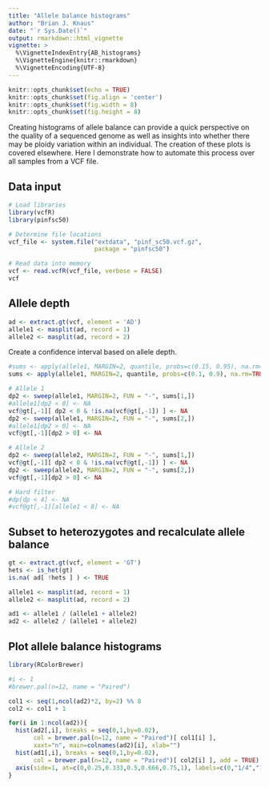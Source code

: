 ```yaml
---
title: "Allele balance histograms"
author: "Brian J. Knaus"
date: "`r Sys.Date()`"
output: rmarkdown::html_vignette
vignette: >
  %\VignetteIndexEntry{AB_histograms}
  %\VignetteEngine{knitr::rmarkdown}
  %\VignetteEncoding{UTF-8}
---
```



```r
knitr::opts_chunk$set(echo = TRUE)
knitr::opts_chunk$set(fig.align = 'center')
knitr::opts_chunk$set(fig.width = 8)
knitr::opts_chunk$set(fig.height = 8)
```


Creating histograms of allele balance can provide a quick perspective on the quality of a sequenced genome as well as insights into whether there may be ploidy variation within an individual.
The creation of these plots is covered elsewhere.
Here I demonstrate how to automate this process over all samples from a VCF file.


## Data input


```r
# Load libraries
library(vcfR)
library(pinfsc50)

# Determine file locations
vcf_file <- system.file("extdata", "pinf_sc50.vcf.gz",
                        package = "pinfsc50")

# Read data into memory
vcf <- read.vcfR(vcf_file, verbose = FALSE)
vcf
```


## Allele depth


```r
ad <- extract.gt(vcf, element = 'AD')
allele1 <- masplit(ad, record = 1)
allele2 <- masplit(ad, record = 2)
```


Create a confidence interval based on allele depth.


```r
#sums <- apply(allele1, MARGIN=2, quantile, probs=c(0.15, 0.95), na.rm=TRUE)
sums <- apply(allele1, MARGIN=2, quantile, probs=c(0.1, 0.9), na.rm=TRUE)

# Allele 1
dp2 <- sweep(allele1, MARGIN=2, FUN = "-", sums[1,])
#allele1[dp2 < 0] <- NA
vcf@gt[,-1][ dp2 < 0 & !is.na(vcf@gt[,-1]) ] <- NA
dp2 <- sweep(allele1, MARGIN=2, FUN = "-", sums[2,])
#allele1[dp2 > 0] <- NA
vcf@gt[,-1][dp2 > 0] <- NA

# Allele 2
dp2 <- sweep(allele2, MARGIN=2, FUN = "-", sums[1,])
vcf@gt[,-1][ dp2 < 0 & !is.na(vcf@gt[,-1]) ] <- NA
dp2 <- sweep(allele2, MARGIN=2, FUN = "-", sums[2,])
vcf@gt[,-1][dp2 > 0] <- NA

# Hard filter
#dp[dp < 4] <- NA
#vcf@gt[,-1][allele1 < 8] <- NA
```


## Subset to heterozygotes and recalculate allele balance


```r
gt <- extract.gt(vcf, element = 'GT')
hets <- is_het(gt)
is.na( ad[ !hets ] ) <- TRUE

allele1 <- masplit(ad, record = 1)
allele2 <- masplit(ad, record = 2)

ad1 <- allele1 / (allele1 + allele2)
ad2 <- allele2 / (allele1 + allele2)

```


## Plot allele balance histograms



```r
library(RColorBrewer)

#i <- 1
#brewer.pal(n=12, name = "Paired")

col1 <- seq(1,ncol(ad2)*2, by=2) %% 8
col2 <- col1 + 1

for(i in 1:ncol(ad2)){
  hist(ad2[,i], breaks = seq(0,1,by=0.02),
       col = brewer.pal(n=12, name = "Paired")[ col1[i] ], 
       xaxt="n", main=colnames(ad2)[i], xlab="")
  hist(ad1[,i], breaks = seq(0,1,by=0.02),
       col = brewer.pal(n=12, name = "Paired")[ col2[i] ], add = TRUE)
  axis(side=1, at=c(0,0.25,0.333,0.5,0.666,0.75,1), labels=c(0,"1/4","1/3","1/2","2/3","3/4",1))
}


```



